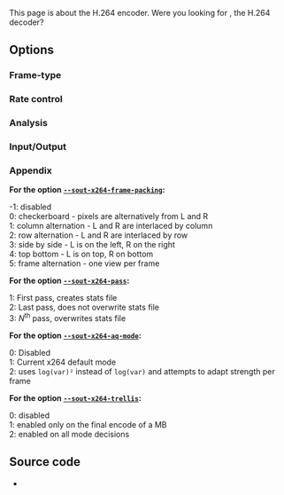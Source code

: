 <span class="hatnote">This page is about the H.264 encoder. Were you looking for {{docmod|h26x}}, the H.264 decoder?</span>
{{See also|Documentation:Modules/x265}}
{{Module|name=x264|type=Muxer|first_version=0.7.2|description=[[H.264/MPEG-4 AVC|H.264/MPEG-4 Part 10/AVC]] encoder ([[x264]])}}

== Options ==
=== Frame-type ===
{{Option
|name=sout-x264-keyint
|value=integer
|default=250
|description=Maximum [[GOP]] size
}}
{{Option
|name=sout-x264-min-keyint
|value=integer
|default=25
|description=Minimum GOP size
}}
{{Option
|name=sout-x264-opengop
|value=boolean
|default=disabled
|description=Use recovery points to close GOPs
}}
{{Option
|name=sout-x264-bluray-compat
|value=boolean
|default=disabled
|description=Enable compatibility hacks for Blu-ray support
}}
{{Option
|name=sout-x264-scenecut
|value=integer
|default=40
|min=-1
|max=100
|description=Extra [[I-frame]]s aggressivity
}}
{{Option
|name=sout-x264-bframes
|value=integer
|default=3
|min=0
|max=16
|description=[[B-frame]]s between I and [[P-frame|P]]
}}
{{Option
|name=sout-x264-b-adapt
|value=integer
|default=1
|min=0
|max=2
|description=Adaptive B-frame decision
}}
{{Option
|name=sout-x264-b-bias
|value=integer
|default=0
|min=-100
|max=100
|description=Influence (bias) B-frames usage
}}
{{Option
|name=sout-x264-bpyramid
|value=string
|default="normal"
|select={none,strict,normal}
|description=Keep some B-frames as references
}}
{{Option
|name=sout-x264-cabac
|value=boolean
|default=enabled
|description=[[wikipedia:Context-adaptive binary arithmetic coding|CABAC]]
}}
{{Option
|name=sout-x264-fullrange
|value=boolean
|default=disabled
|description=Use fullrange instead of TV colorrange
}}
{{Option
|name=sout-x264-ref
|value=integer
|default=3
|min=1
|max=16
|description=Number of reference frames
}}
{{Option
|name=sout-x264-nf
|value=boolean
|default=disabled
|description=Skip loop filter
}}
{{Option
|name=sout-x264-deblock
|value=string
|default="0:0"
|description=Loop filter AlphaC0 and Beta parameters alpha:beta
}}
{{Option
|name=sout-x264-psy-rd
|value=string
|default="1.0:0.0"
|description=Strength of psychovisual optimization
}}
{{Option
|name=sout-x264-psy
|value=boolean
|default=enabled
|description=Use Psy-optimizations
}}
{{Option
|name=sout-x264-level
|value=string
|default="0"
|description=[[H.264]] level
}}
{{Option
|name=sout-x264-profile
|value=string
|default="high"
|description=H.264 profile
}}
{{Option
|name=sout-x264-interlaced
|value=boolean
|default=disabled
|description=[[Interlaced]] mode
}}
{{Option
|name=sout-x264-frame-packing<span id="select_sout-x264-frame-packing"></span>
|value=integer
|default=-1
|select=[[#appendix_select_sout-x264-frame-packing|{-1,0,1,2,3,4,5,6}]]
|description=Frame packing
}}
{{Option
|name=sout-x264-slices
|value=integer
|default=0
|description=Force number of slices per frame
}}
{{Option
|name=sout-x264-slice-max-size
|value=integer
|default=0
|description=Limit the size of each slice in bytes
}}
{{Option
|name=sout-x264-slice-max-mbs
|value=integer
|default=0
|description=Limit the size of each slice in macroblocks
}}
{{Option
|name=sout-x264-hrd
|value=string
|default="none"
|description=HRD-timing information
}}

=== Rate control ===
{{Option
|name=sout-x264-qp
|value=integer
|default=-1
|min=-1
|max=51
|description=Set QP
}}
{{Option
|name=sout-x264-crf
|value=integer
|default=23
|min=0
|max=51
|description=Quality-based [[VBR]]
}}
{{Option
|name=sout-x264-qpmin
|value=integer
|default=10
|min=0
|max=51
|description=Min QP
}}
{{Option
|name=sout-x264-qpmax
|value=integer
|default=51
|min=0
|max=51
|description=Max QP
}}
{{Option
|name=sout-x264-qpstep
|value=integer
|default=4
|min=0
|max=51
|description=Max QP step between [[frame]]s
}}
{{Option
|name=sout-x264-ratetol
|value=float
|default=1.0
|min=0
|max=100
|description=[[Average bitrate]] tolerance
}}
{{Option
|name=sout-x264-vbv-maxrate
|value=integer
|default=0
|description=Max local bitrate
}}
{{Option
|name=sout-x264-vbv-bufsize
|value=integer
|default=0
|description=VBV buffer
}}
{{Option
|name=sout-x264-vbv-init
|value=float
|default=0.9
|min=0
|max=1
|description=Initial VBV buffer occupancy
}}
{{Option
|name=sout-x264-ipratio
|value=float
|default=1.40
|min=1
|max=2
|description=QP factor between I and P
}}
{{Option
|name=sout-x264-pbratio
|value=float
|default=1.30
|min=1
|max=2
|description=QP factor between P and B
}}
{{Option
|name=sout-x264-chroma-qb-offset
|value=integer
|default=0
|description=QP difference between chroma and luma
}}
{{Option
|name=sout-x264-pass<span id="select_sout-x264-pass"></span>
|value=integer
|default=0
|select=[[#appendix_select_sout-x264-pass|{0,1,2,3}]]
|description=Multipass ratecontrol
}}
{{Option
|name=sout-x264-qcomp
|value=float
|default=0.60
|min=0
|max=1
|description=QP curve compression
}}
{{Option
|name=sout-x264-cplxblur
|value=float
|default=20.0
|description=Reduce fluctuations in QP
}}
{{Option
|name=sout-x264-qblur
|value=float
|default=0.5
|description=Reduce fluctuations in QP
}}
{{Option
|name=sout-x264-aq-mode<span id="select_sout-x264-aq-mode"></span>
|value=integer
|default=<var>X264_AQ_VARIANCE</var>
|select=[[#appendix_select_sout-x264-aq-mode|{0,1,2}]]
|description=Defines bitdistribution mode for AQ, default 1
}}
{{Option
|name=sout-x264-aq-strength
|value=float
|default=1.0
|description=Strength of AQ
}}

=== Analysis ===
{{Option
|name=sout-x264-partitions
|value=string
|default="normal"
|select={none,fast,normal,slow,all}
|description=Partitions to consider
}}
{{Option
|name=sout-x264-direct
|value=string
|default="spatial"
|select={none,spatial,temporal,auto}
|description=Direct MV prediction mode
}}
{{Option
|name=sout-x264-direct-8x8
|value=integer
|default=1
|min=-1
|max=1
|description=Direct prediction size
}}
{{Option
|name=sout-x264-weightb
|value=boolean
|default=enabled
|description=Weighted prediction for [[B-frame]]s
}}
{{Option
|name=sout-x264-weightp
|value=integer
|default=2
|min=0
|max=2
|description=Weighted prediction for [[P-frame]]s
}}
{{Option
|name=sout-x264-me
|value=string
|default="hex"
|select={dia,hex,umh,esa,tesa}
|description=Integer pixel motion estimation method
}}
{{Option
|name=sout-x264-merange
|value=integer
|default=16
|min=1
|max=64
|description=Maximum motion vector search range
}}
{{Option
|name=sout-x264-mvrange
|value=integer
|default=-1
|description=Maximum motion vector length
}}
{{Option
|name=sout-x264-mvrange-thread
|value=integer
|default=-1
|description=Minimum buffer space between threads
}}
{{Option
|name=sout-x264-subme
|value=integer
|default=7
|min=1
|max=9
|description=Subpixel motion estimation and partition decision quality
}}
{{Option
|name=sout-x264-mixed-refs
|value=boolean
|default=enabled
|description=Decide references on a per partition basis
}}
{{Option
|name=sout-x264-chroma-me
|value=boolean
|default=enabled
|description=Chroma in motion estimation
}}
{{Option
|name=sout-x264-8x8dct
|value=boolean
|default=enabled
|description=Adaptive spatial transform size
}}
{{Option
|name=sout-x264-trellis<span id="select_sout-x264-trellis"></span>
|value=integer
|default=1
|select=[[#appendix_select_sout-x264-trellis|{0,1,2}]]
|description=Trellis RD quantization: This requires CABAC
}}
{{Option
|name=sout-x264-lookahead
|value=integer
|default=40
|min=0
|max=60
|description=Framecount to use on frametype lookahead
}}
{{Option
|name=sout-x264-intra-refresh
|value=boolean
|default=disabled
|description=Use Periodic Intra Refresh
}}
{{Option
|name=sout-x264-mbtree
|value=boolean
|default=enabled
|description=Use mb-tree ratecontrol
}}
{{Option
|name=sout-x264-fast-pskip
|value=boolean
|default=enabled
|description=Early SKIP detection on [[P-frame]]s
}}
{{Option
|name=sout-x264-dct-decimate
|value=boolean
|default=enabled
|description=Coefficient thresholding on P-frames
}}
{{Option
|name=sout-x264-nr
|value=integer
|default=0
|min=0
|max=1000
|description=Noise reduction
}}
{{Option
|name=sout-x264-deadzone-inter
|value=integer
|default=21
|min=0
|max=32
|description=Inter luma quantization deadzone
}}
{{Option
|name=sout-x264-deadzone-intra
|value=integer
|default=11
|min=0
|max=32
|description=Intra luma quantization deadzone
}}

=== Input/Output ===
{{Option
|name=sout-x264-non-deterministic
|value=boolean
|default=disabled
|description=Non-deterministic optimizations when threaded
}}
{{Option
|name=sout-x264-asm
|value=boolean
|default=enabled
|description=CPU optimizations
}}
{{Option
|name=sout-x264-psnr
|value=boolean
|default=disabled
|description=PSNR computation
}}
{{Option
|name=sout-x264-ssim
|value=boolean
|default=disabled
|description=SSIM computation
}}
{{Option
|name=sout-x264-quiet
|value=boolean
|default=disabled
|description=Quiet mode
}}
{{Option
|name=sout-x264-sps-id
|value=integer
|default=0
|description=SPS and PPS id numbers
}}
{{Option
|name=sout-x264-aud
|value=boolean
|default=disabled
|description=Access unit delimiters
}}
{{Option
|name=sout-x264-verbose
|value=boolean
|default=disabled
|description=Statistics
}}
{{Option
|name=sout-x264-stats
|value=string
|default="x264_2pass.log"
|description=Filename for 2 pass stats file
}}
{{Option
|name=sout-x264-preset
|value=string
|default=NULL
|description=Default preset setting used
}}
{{Option
|name=sout-x264-tune
|value=string
|default=NULL
|description=Default tune setting used
}}
{{Option
|name=sout-x264-options
|value=string
|default=NULL
|description=[[x264]] advanced options, in the form <code>{opt=val,op2=val2}</code>
}}

=== Appendix ===
<span id="appendix_select_sout-x264-frame-packing"></span>
'''For the option <code>[[#select_sout-x264-frame-packing|--sout-x264-frame-packing]]</code>:'''
;-1: disabled
;0: checkerboard - pixels are alternatively from L and R
;1: column alternation - L and R are interlaced by column
;2: row alternation - L and R are interlaced by row
;3: side by side - L is on the left, R on the right
;4: top bottom - L is on top, R on bottom
;5: frame alternation - one view per frame

<span id="appendix_select_sout-x264-pass"></span>
'''For the option <code>[[#select_sout-x264-pass|--sout-x264-pass]]</code>:'''
;1: First pass, creates stats file
;2: Last pass, does not overwrite stats file
;3: <var>N</var><sup>th</sup> pass, overwrites stats file

<span id="appendix_select_sout-x264-aq-mode"></span>
'''For the option <code>[[#select_sout-x264-aq-mode|--sout-x264-aq-mode]]</code>:'''
;0: Disabled
;1: Current x264 default mode
;2: uses <code>log(var)&sup2;</code> instead of <code>log(var)</code> and attempts to adapt strength per frame

<span id="appendix_select_sout-x264-trellis"></span>
'''For the option <code>[[#select_sout-x264-trellis|--sout-x264-trellis]]</code>:'''
;0: disabled
;1: enabled only on the final encode of a MB
;2: enabled on all mode decisions

== Source code ==
* {{VLCSourceFile|modules/codec/x264.c}}

{{Documentation}}
